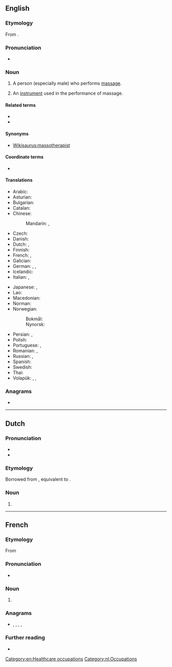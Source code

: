 {{also|Masseur}}
==English==

===Etymology===
From {{etyl|fr|en}} {{m|fr|masseur}}.

===Pronunciation===
* {{a|US}} {{IPA|/məˈsuːɹ/|/məˈsɚ/|lang=en}}

===Noun===
{{head|en|noun|plural|masseurs|feminine|masseuse}}

# {{lb|en|massage}} A person (especially male) who performs [[massage]].
# An [[instrument]] used in the performance of massage. <!--Webster 1913 supplement-->

====Related terms====
* {{l|en|massage}}
* {{l|en|masseuse}}

====Synonyms====
* [[Wikisaurus:massotherapist]]

====Coordinate terms====
* {{l|en|masseuse}}

====Translations====
{{trans-top|a person who performs massage}}
* Arabic: {{t|ar|مُدَلِّك|m}}
* Asturian: {{t|ast|masaxista|m|f}}
* Bulgarian: {{t+|bg|масажист|m|tr=masažíst|sc=Cyrl}}
* Catalan: {{t|ca|massatgista|m|f}}
* Chinese:
*: Mandarin: {{t+|cmn|按摩師|sc=Hani}}, {{t+|cmn|按摩师|tr=ànmóshī|sc=Hani}}
* Czech: {{t+|cs|masér|m}}
* Danish: {{t+|da|massør|c}}
* Dutch: {{t+|nl|masseur|m}}, {{t+|nl|masseuse|f}}
* Finnish: {{t+|fi|hieroja}}
* French: {{t+|fr|masseur|m}}, {{t+|fr|masseuse|f}}
* Galician: {{t|gl|masaxista|m|f}}
* German: {{t+|de|Masseur|m}}, {{t+|de|Masseurin|f}}, {{t+|de|Masseuse|f}} {{qualifier|dated feminine form or sexual connotation}}
* Icelandic: {{t|is|nuddari|m}}
* Italian: {{t+|it|massaggiatore|m}}, {{t|it|massaggiatrice|f}}
{{trans-mid}}
* Japanese: {{t|ja|マッサージ師|tr=massāji-shi|sc=Jpan}}, {{t+|ja|按摩|tr=あんま, anma|sc=Jpan}}
* Lao: {{t|lo|ຫມໍນວດ|sc=Laoo}}
* Macedonian: {{t|mk|масер|m|tr=máser}}
* Norman: {{t|nrf|masseux|m}}
* Norwegian:
*: Bokmål: {{t|nb|massør|m}}
*: Nynorsk: {{t|nn|massør|m}}
* Persian: {{t+|fa|ماساژور|tr=mâsâžor|sc=fa-Arab}}, {{t+|fa|ماسور|tr=mâsor|sc=fa-Arab}} {{qualifier|male or female, rare}}
* Polish: {{t+|pl|masażysta|m}}
* Portuguese: {{t+|pt|massagista|m|f}}, {{t|pt|massageador|m}}
* Romanian: {{t+|ro|maseur|m}}, {{t|ro|maseuză|f}}
* Russian: {{t+|ru|массажи́ст|m}}, {{t+|ru|массажи́стка|f}}
* Spanish: {{t+|es|masajista|m|f}}
* Swedish: {{t+|sv|massör|c}}
* Thai: {{t|th|หมอนวด}}
* Volapük: {{qualifier|♂♀}} {{t|vo|masetan}}, {{qualifier|♂}} {{t|vo|himasetan}}, {{qualifier|♀}} {{t|vo|jimasetan}}
{{trans-bottom}}

===Anagrams===
* {{anagrams|en|Erasmus|amusers|assumer}}

[[Category:en:Healthcare occupations]]

----

==Dutch==

===Pronunciation===
* {{audio|Nl-masseur.ogg|Audio|lang=nl}}
* {{hyphenation|mas|seur|lang=nl}}

===Etymology===
Borrowed from {{bor|nl|fr|masseur|notext=1}}, equivalent to {{af|nl|masseren|-eur}}.

===Noun===
{{nl-noun|m|-s|masseurtje|f=masseuse}}

# {{l|en|masseur}}

[[Category:nl:Occupations]]

----

==French==

===Etymology===
From {{suffix|masser|eur|lang=fr}}

===Pronunciation===
* {{IPA|/masœʁ/|lang=fr}}

===Noun===
{{fr-noun|m|f=masseuse}}

# {{lb|fr|massage}} {{l|en|masseur}}

===Anagrams===
* {{l|fr|assumer}}, {{l|fr|mesuras}}, {{l|fr|murasse}}, {{l|fr|museras}}, {{l|fr|résumas}}

===Further reading===
* {{R:TLFi}}